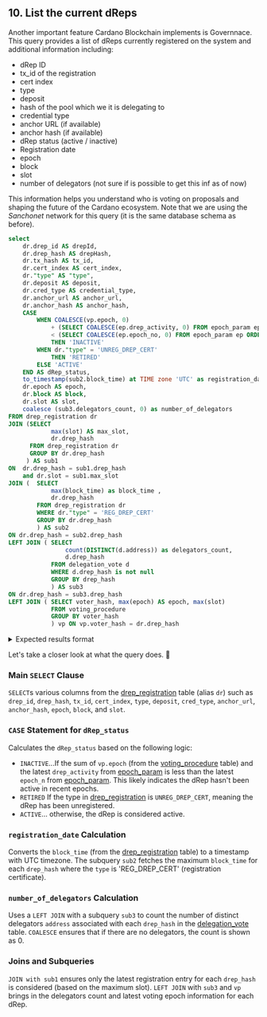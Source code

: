 
## 10. List the current dReps

Another important feature Cardano Blockchain implements is Governnace. This query provides a list of dReps currently registered on the system and additional information including:

- dRep ID
- tx_id of the registration
- cert index
- type 
- deposit
- hash of the pool which we it is delegating to
- credential type
- anchor URL (if available)
- anchor hash (if available)
- dRep status (active / inactive)
- Registration date 
- epoch
- block
- slot
- number of delegators (not sure if is possible to get this inf as of now)

This information helps you understand who is voting on proposals and shaping the future of the Cardano ecosystem. Note that we are using the *Sanchonet* network for this query (it is the same database schema as before). 

```sql
select
    dr.drep_id AS drepId,
    dr.drep_hash AS drepHash,
    dr.tx_hash AS tx_id,
    dr.cert_index AS cert_index,
    dr."type" AS "type",
    dr.deposit AS deposit,
    dr.cred_type AS credential_type,
    dr.anchor_url AS anchor_url,
    dr.anchor_hash AS anchor_hash,
    CASE
	    WHEN COALESCE(vp.epoch, 0)
	    	+ (SELECT COALESCE(ep.drep_activity, 0) FROM epoch_param ep ORDER BY ep.epoch_no DESC LIMIT 1) 
	    	< (SELECT COALESCE(ep.epoch_no, 0) FROM epoch_param ep ORDER BY ep.epoch_no DESC LIMIT 1)
	    	THEN 'INACTIVE'
	    WHEN dr."type" = 'UNREG_DREP_CERT'
	    	THEN 'RETIRED'
	    ELSE 'ACTIVE'
	END AS dRep_status,
    to_timestamp(sub2.block_time) at TIME zone 'UTC' as registration_date,
    dr.epoch AS epoch,
	dr.block AS block,
	dr.slot AS slot,
    coalesce (sub3.delegators_count, 0) as number_of_delegators
FROM drep_registration dr
JOIN (SELECT
	        max(slot) AS max_slot,
	        dr.drep_hash
	  FROM drep_registration dr
	  GROUP BY dr.drep_hash    
	 ) AS sub1 
ON  dr.drep_hash = sub1.drep_hash
    and dr.slot = sub1.max_slot
JOIN (	SELECT
	        max(block_time) as block_time ,
	        dr.drep_hash
	    FROM drep_registration dr
	    WHERE dr."type" = 'REG_DREP_CERT'
	    GROUP BY dr.drep_hash
		) AS sub2
ON dr.drep_hash = sub2.drep_hash
LEFT JOIN ( SELECT
		        count(DISTINCT(d.address)) as delegators_count,
		        d.drep_hash
		    FROM delegation_vote d
		    WHERE d.drep_hash is not null
		    GROUP BY drep_hash
			) AS sub3
ON dr.drep_hash = sub3.drep_hash
LEFT JOIN (	SELECT voter_hash, max(epoch) AS epoch, max(slot) 
			FROM voting_procedure 
			GROUP BY voter_hash
			) vp ON vp.voter_hash = dr.drep_hash
```

<details>
<summary>
Expected results format
</summary>

```sql

drepid   | drephash| tx_id    | cert_index | type        | deposit | credential_type | anchor_url      | anchor_hash | drep_status | registration_date | epoch | block | slot   | number_of_delegators
---------+---------+----------+------------+-------------+---------+-----------------+-----------------+-------------+-------------+-------------------+-------+-------+--------+--------------------- 
drep1..n | 0ae..d50| 3fd..7a20| 6          |REG_DREP_CERT|500000000| ADDR_KEYHASH    | https://bit..2HL|  1..111     |    INACTIVE |  2024-08-01 16:56 | 413   |1784176|35742397| 0


(Note: full results trimmed for readability)
```

</details>

Let's take a closer look at what the query does. 🔎  

<Steps>

### Main `SELECT` Clause

`SELECT`s various columns from the [drep_registration](https://github.com/cardano-foundation/cf-ledger-sync/blob/main/docs/pages/schema.md#drep_registration) table (alias `dr`) such as `drep_id`, `drep_hash`, `tx_id`, `cert_index`, `type`, `deposit`, `cred_type`, `anchor_url`, `anchor_hash`, `epoch`, `block`, and `slot`.

### `CASE` Statement for `dRep_status`

Calculates the `dRep_status` based on the following logic:
- `INACTIVE`...If the sum of `vp.epoch` (from the [voting_procedure](https://github.com/cardano-foundation/cf-ledger-sync/blob/main/docs/pages/schema.md#voting_procedure) table) and the latest `drep_activity` from [epoch_param](https://github.com/cardano-foundation/cf-ledger-sync/blob/main/docs/pages/schema.md#epoch_param) is less than the latest `epoch_n` from [epoch_param](https://github.com/cardano-foundation/cf-ledger-sync/blob/main/docs/pages/schema.md#epoch_param). This likely indicates the dRep hasn't been active in recent epochs.
- `RETIRED` If the type in [drep_registration](https://github.com/cardano-foundation/cf-ledger-sync/blob/main/docs/pages/schema.md#drep_registration) is `UNREG_DREP_CERT`, meaning the dRep has been unregistered.
- `ACTIVE`... otherwise, the dRep is considered active.

### `registration_date` Calculation

Converts the `block_time` (from the [drep_registration](https://github.com/cardano-foundation/cf-ledger-sync/blob/main/docs/pages/schema.md#drep_registration) table) to a timestamp with UTC timezone.
The subquery `sub2` fetches the maximum `block_time` for each `drep_hash` where the `type` is 'REG_DREP_CERT' (registration certificate).

### `number_of_delegators` Calculation

Uses a `LEFT JOIN` with a subquery `sub3` to count the number of distinct delegators `address` associated with each `drep_hash` in the [delegation_vote](https://github.com/cardano-foundation/cf-ledger-sync/blob/main/docs/pages/schema.md#delegation_vote) table. `COALESCE` ensures that if there are no delegators, the count is shown as 0.

### Joins and Subqueries

`JOIN with sub1` ensures only the latest registration entry for each `drep_hash` is considered (based on the maximum slot).
`LEFT JOIN` with `sub3` and `vp` brings in the delegators count and latest voting epoch information for each dRep.

</Steps>
